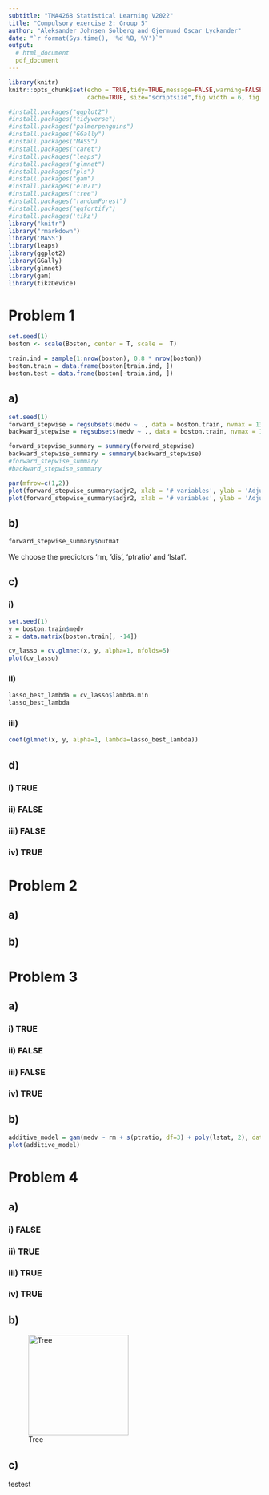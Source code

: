 ```yaml
---
subtitle: "TMA4268 Statistical Learning V2022"
title: "Compulsory exercise 2: Group 5"
author: "Aleksander Johnsen Solberg and Gjermund Oscar Lyckander"
date: "`r format(Sys.time(), '%d %B, %Y')`"
output: 
  # html_document
  pdf_document
---
```

  
```r
library(knitr)
knitr::opts_chunk$set(echo = TRUE,tidy=TRUE,message=FALSE,warning=FALSE,strip.white=TRUE,prompt=FALSE,
                      cache=TRUE, size="scriptsize",fig.width = 6, fig.height = 3, fig.align = "center")
```

```r
#install.packages("ggplot2")
#install.packages("tidyverse")
#install.packages("palmerpenguins")
#install.packages("GGally")
#install.packages("MASS")
#install.packages("caret")
#install.packages("leaps")
#install.packages("glmnet")
#install.packages("pls")
#install.packages("gam")
#install.packages("e1071")
#install.packages("tree")
#install.packages("randomForest")
#install.packages("ggfortify")
#install.packages('tikz')
library("knitr")
library("rmarkdown")
library('MASS')
library(leaps)
library(ggplot2)
library(GGally)
library(glmnet)
library(gam)
library(tikzDevice)
```

<!--  Etc (load all packages needed). -->


# Problem 1

```r
set.seed(1)
boston <- scale(Boston, center = T, scale =  T)

train.ind = sample(1:nrow(boston), 0.8 * nrow(boston))
boston.train = data.frame(boston[train.ind, ])
boston.test = data.frame(boston[-train.ind, ])
```
## a)
```r
set.seed(1)
forward_stepwise = regsubsets(medv ~ ., data = boston.train, nvmax = 13, method = 'forward')
backward_stepwise = regsubsets(medv ~ ., data = boston.train, nvmax = 13, method = 'backward')

forward_stepwise_summary = summary(forward_stepwise)
backward_stepwise_summary = summary(backward_stepwise)
#forward_stepwise_summary
#backward_stepwise_summary

par(mfrow=c(1,2))
plot(forward_stepwise_summary$adjr2, xlab = '# variables', ylab = 'Adjusted R^2', type='l', main='Forwards')
plot(forward_stepwise_summary$adjr2, xlab = '# variables', ylab = 'Adjusted R^2', type='l', main='Backwards')

```


## b)
```r
forward_stepwise_summary$outmat
```
We choose the predictors 'rm, 'dis', 'ptratio' and 'lstat'.

## c)
### i)
```r
set.seed(1)
y = boston.train$medv
x = data.matrix(boston.train[, -14])

cv_lasso = cv.glmnet(x, y, alpha=1, nfolds=5)
plot(cv_lasso)
```
### ii)
```r
lasso_best_lambda = cv_lasso$lambda.min
lasso_best_lambda
```
### iii)
```r
coef(glmnet(x, y, alpha=1, lambda=lasso_best_lambda))
```


## d)
### i) TRUE
### ii) FALSE
### iii) FALSE
### iv) TRUE
 

# Problem 2

## a)

## b)


# Problem 3

## a)
### i) TRUE
### ii) FALSE
### iii) FALSE
### iv) TRUE

## b)
```r
additive_model = gam(medv ~ rm + s(ptratio, df=3) + poly(lstat, 2), data=boston.train)
plot(additive_model)
```


# Problem 4

## a) 
### i) FALSE
### ii) TRUE
### iii) TRUE
### iv) TRUE

## b)
![Tree](Tree.png){width=200}

## c)
testest 
